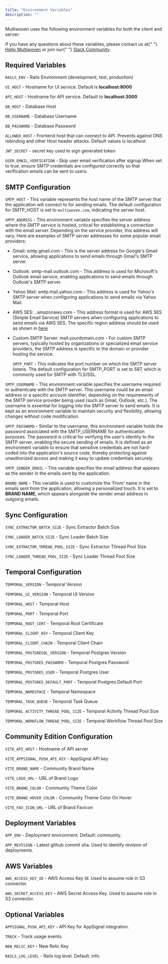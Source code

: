 ```yaml
---
title: "Environment Variables"
description: ""
---
```


Multiwoven uses the following environment variables for both the client and server:

<Note>
  If you have any questions about these variables, please contact us at{" "}
  <a href="mailto:hello@multiwoven.com">Hello Multiwoven</a> or join our{" "}
  <a href="https://multiwoven.slack.com">Slack Community</a>.
</Note>

## Required Variables

`RAILS_ENV` - Rails Environment (development, test, production)

`UI_HOST` - Hostname for UI service. Default is **localhost:8000**

`API_HOST` - Hostname for API service. Default to **localhost:3000**

`DB_HOST` - Database Host

`DB_USERNAME` - Database Username

`DB_PASSWORD` - Database Password

`ALLOWED_HOST` - Frontend host that can connect to API. Prevents against DNS rebinding and other Host header attacks. Default values is localhost. 

`JWT_SECRET` - secret key used to sign generated token

`USER_EMAIL_VERFICATION` - Skip user email verification after signup.When set to true, ensure SMTP credentials are configured correctly so that verification emails can be sent to users.

## SMTP Configuration

`SMTP_HOST` - This variable represents the host name of the SMTP server that the application will connect to for sending emails. The default configuration for SMTP_HOST is set to `multiwoven.com`, indicating the server host.

`SMTP_ADDRESS` - This environment variable specifies the server address where the SMTP service is hosted, critical for establishing a connection with the email server. Depending on the service provider, this address will vary. Here are examples of SMTP server addresses for some popular email providers:

- Gmail: smtp.gmail.com - This is the server address for Google's Gmail service, allowing applications to send emails through Gmail's SMTP server.
- Outlook: smtp-mail.outlook.com - This address is used for Microsoft's Outlook email service, enabling applications to send emails through Outlook's SMTP server.
- Yahoo Mail: smtp.mail.yahoo.com - This address is used for Yahoo's SMTP server when configuring applications to send emails via Yahoo Mail.
- AWS SES: _._.amazonaws.com - This address format is used for AWS SES (Simple Email Service) SMTP servers when configuring applications to send emails via AWS SES. The specific region address should be used as shown in [here](https://docs.aws.amazon.com/general/latest/gr/ses.html)
- Custom SMTP Server: mail.yourdomain.com - For custom SMTP servers, typically hosted by organizations or specialized email service providers, the SMTP address is specific to the domain or provider hosting the service.

  `SMTP_PORT` - This indicates the port number on which the SMTP server listens. The default configuration for SMTP_PORT is set to 587, which is commonly used for SMTP with TLS/SSL.

`SMTP_USERNAME` - This environment variable specifies the username required to authenticate with the SMTP server. This username could be an email address or a specific account identifier, depending on the requirements of the SMTP service provider being used (such as Gmail, Outlook, etc.). The username is essential for logging into the SMTP server to send emails. It is kept as an environment variable to maintain security and flexibility, allowing changes without code modification.

`SMTP_PASSWORD` - Similar to the username, this environment variable holds the password associated with the SMTP_USERNAME for authentication purposes. The password is critical for verifying the user's identity to the SMTP server, enabling the secure sending of emails. It is defined as an environment variable to ensure that sensitive credentials are not hard-coded into the application's source code, thereby protecting against unauthorized access and making it easy to update credentials securely.

`SMTP_SENDER_EMAIL` - This variable specifies the email address that appears as the sender in the emails sent by the application.

`BRAND_NAME` - This variable is used to customize the 'From' name in the emails sent from the application, allowing a personalized touch. It is set to **BRAND NAME**, which appears alongside the sender email address in outgoing emails.

## Sync Configuration

`SYNC_EXTRACTOR_BATCH_SIZE` - Sync Extractor Batch Size

`SYNC_LOADER_BATCH_SIZE` - Sync Loader Batch Size

`SYNC_EXTRACTOR_THREAD_POOL_SIZE` - Sync Extractor Thread Pool Size

`SYNC_LOADER_THREAD_POOL_SIZE` - Sync Loader Thread Pool Size

## Temporal Configuration

`TEMPORAL_VERSION` - Temporal Version

`TEMPORAL_UI_VERSION` - Temporal UI Version

`TEMPORAL_HOST` - Temporal Host

`TEMPORAL_PORT` - Temporal Port

`TEMPORAL_ROOT_CERT` - Temporal Root Certificate

`TEMPORAL_CLIENT_KEY` - Temporal Client Key

`TEMPORAL_CLIENT_CHAIN` - Temporal Client Chain

`TEMPORAL_POSTGRESQL_VERSION` - Temporal Postgres Version

`TEMPORAL_POSTGRES_PASSWORD` - Temporal Postgres Password

`TEMPORAL_POSTGRES_USER` - Temporal Postgres User

`TEMPORAL_POSTGRES_DEFAULT_PORT` - Temporal Postgres Default Port

`TEMPORAL_NAMESPACE` - Temporal Namespace

`TEMPORAL_TASK_QUEUE` - Temporal Task Queue

`TEMPORAL_ACTIVITY_THREAD_POOL_SIZE` - Temporal Activity Thread Pool Size

`TEMPORAL_WORKFLOW_THREAD_POOL_SIZE` - Temporal Workflow Thread Pool Size

## Community Edition Configuration

`VITE_API_HOST` - Hostname of API server

`VITE_APPSIGNAL_PUSH_API_KEY` - AppSignal API key

`VITE_BRAND_NAME` - Community Brand Name

`VITE_LOGO_URL` - URL of Brand Logo

`VITE_BRAND_COLOR` - Community Theme Color

`VITE_BRAND_HOVER_COLOR` - Community Theme Color On Hover

`VITE_FAV_ICON_URL` - URL of Brand Favicon

## Deployment Variables

`APP_ENV` - Deployment environment. Default: community.

`APP_REVISION` - Latest github commit sha. Used to identify revision of deployments.

## AWS Variables

`AWS_ACCESS_KEY_ID` - AWS Access Key Id. Used to assume role in S3 connector.

`AWS_SECRET_ACCESS_KEY` - AWS Secret Access Key. Used to assume role in S3 connector.

## Optional Variables

`APPSIGNAL_PUSH_API_KEY` - API Key for AppSignal integration.

`TRACK` - Track usage events. 

`NEW_RELIC_KEY` - New Relic Key

`RAILS_LOG_LEVEL` - Rails log level. Default: info.